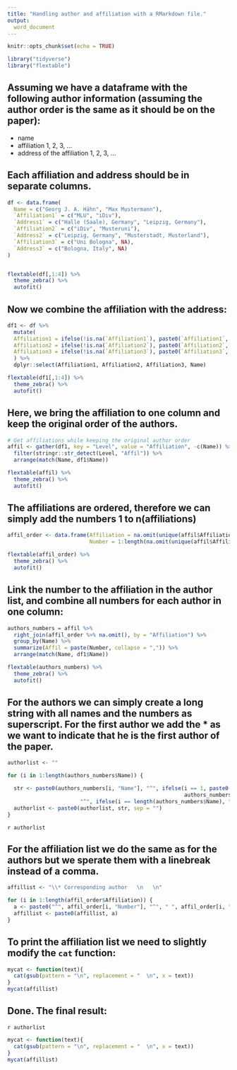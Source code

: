 ```yaml
---
title: "Handling author and affiliation with a RMarkdown file."
output: 
  word_document
---
```


```r
knitr::opts_chunk$set(echo = TRUE)

library("tidyverse")
library("flextable")

```

## Assuming we have a dataframe with the following author information (assuming the author order is the same as it should be on the paper):

- name
- affiliation 1, 2, 3, ...
- address of the affiliation 1, 2, 3, ...

## Each affiliation and address should be in separate columns.

```r

df <- data.frame(
  Name = c("Georg J. A. Hähn", "Max Mustermann"),
  `Affiliation1` = c("MLU", "iDiv"),
  `Address1` = c("Halle (Saale), Germany", "Leipzig, Germany"),
  `Affiliation2` = c("iDiv", "Musteruni"),
  `Address2` = c("Leipzig, Germany", "Musterstadt, Musterland"),
  `Affiliation3` = c("Uni Bologna", NA),
  `Address3` = c("Bologna, Italy", NA)
)


flextable(df[,1:4]) %>% 
  theme_zebra() %>% 
  autofit()

```

## Now we combine the affiliation with the address:
```r
df1 <- df %>% 
  mutate(
  Affiliation1 = ifelse(!is.na(`Affiliation1`), paste0(`Affiliation1`, ", ", `Address1`), NA),
  Affiliation2 = ifelse(!is.na(`Affiliation2`), paste0(`Affiliation2`, ", ", `Address2`), NA),
  Affiliation3 = ifelse(!is.na(`Affiliation3`), paste0(`Affiliation3`, ", ", `Address3`), NA)
  ) %>% 
  dplyr::select(Affiliation1, Affiliation2, Affiliation3, Name)

flextable(df1[,1:4]) %>% 
  theme_zebra() %>% 
  autofit()
```

## Here, we bring the affiliation to one column and keep the original order of the authors.
```r
# Get affiliations while keeping the original author order
affil <- gather(df1, key = "Level", value = "Affiliation", -c(Name)) %>% 
  filter(stringr::str_detect(Level, "Affil")) %>% 
  arrange(match(Name, df1$Name))

flextable(affil) %>% 
  theme_zebra() %>% 
  autofit()
```

## The affiliations are ordered, therefore we can simply add the numbers 1 to n(affiliations)
```r
affil_order <- data.frame(Affiliation = na.omit(unique(affil$Affiliation)),
                          Number = 1:length(na.omit(unique(affil$Affiliation))))

flextable(affil_order) %>% 
  theme_zebra() %>% 
  autofit()
```

## Link the number to the affiliation in the author list, and combine all numbers for each author in one column:
```r
authors_numbers = affil %>% 
  right_join(affil_order %>% na.omit(), by = "Affiliation") %>% 
  group_by(Name) %>% 
  summarize(Affil = paste(Number, collapse = ",")) %>% 
  arrange(match(Name, df1$Name))

flextable(authors_numbers) %>% 
  theme_zebra() %>% 
  autofit()
```

## For the authors we can simply create a long string with all names and the numbers as superscript. For the first author we add the * as we want to indicate that he is the first author of the paper.
```r
authorlist <- ""

for (i in 1:length(authors_numbers$Name)) {

  str <- paste0(authors_numbers[i, "Name"], "^", ifelse(i == 1, paste0(authors_numbers[i, "Affil"], ",\\*"), 
                                                        authors_numbers[i, "Affil"]), 
                       "^", ifelse(i == length(authors_numbers$Name), "",  ", "), sep = "")
  authorlist <- paste0(authorlist, str, sep = "")
}

```
`r authorlist`

## For the affiliation list we do the same as for the authors but we sperate them with a linebreak instead of a comma.

```r
affillist <- "\\* Corresponding author   \n   \n"

for (i in 1:length(affil_order$Affiliation)) {
  a <- paste0("^", affil_order[i, "Number"], "^", " ", affil_order[i, "Affiliation"], sep = "\n")
  affillist <- paste0(affillist, a)
}

```

## To print the affiliation list we need to slightly modify the `cat` function:
```r
mycat <- function(text){
  cat(gsub(pattern = "\n", replacement = "  \n", x = text))
}
mycat(affillist)
```


## Done. The final result:

`r authorlist`

```r
mycat <- function(text){
  cat(gsub(pattern = "\n", replacement = "  \n", x = text))
}
mycat(affillist)
```


